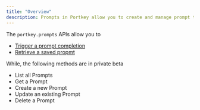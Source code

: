 ```yaml
---
title: "Overview"
description: Prompts in Portkey allow you to create and manage prompt templates collaboratively.
---
```


The `portkey.prompts` APIs allow you to

* [Trigger a prompt completion](/docs/portkey-endpoints/prompts/prompt-completion)
* [Retrieve a saved propmt](/docs/portkey-endpoints/prompts/render)

While, the following methods are in private beta

* List all Prompts
* Get a Prompt
* Create a new Prompt
* Update an existing Prompt
* Delete a Prompt
